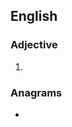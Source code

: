 ==English==

===Adjective===
{{head|en|adjective comparative form}}

# {{en-comparative of|smeary}}

===Anagrams===
* {{anagrams|en|a=aeeimrrs|semirare}}